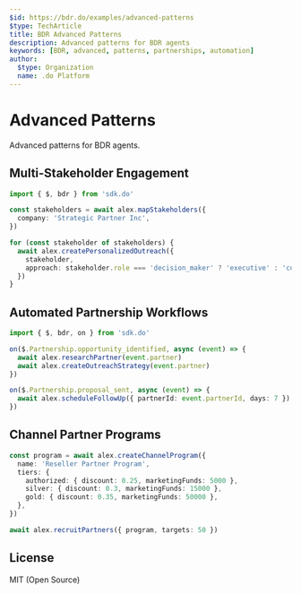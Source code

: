 ```yaml
---
$id: https://bdr.do/examples/advanced-patterns
$type: TechArticle
title: BDR Advanced Patterns
description: Advanced patterns for BDR agents
keywords: [BDR, advanced, patterns, partnerships, automation]
author:
  $type: Organization
  name: .do Platform
---
```


# Advanced Patterns

Advanced patterns for BDR agents.

## Multi-Stakeholder Engagement

```typescript
import { $, bdr } from 'sdk.do'

const stakeholders = await alex.mapStakeholders({
  company: 'Strategic Partner Inc',
})

for (const stakeholder of stakeholders) {
  await alex.createPersonalizedOutreach({
    stakeholder,
    approach: stakeholder.role === 'decision_maker' ? 'executive' : 'collaborative',
  })
}
```

## Automated Partnership Workflows

```typescript
import { $, bdr, on } from 'sdk.do'

on($.Partnership.opportunity_identified, async (event) => {
  await alex.researchPartner(event.partner)
  await alex.createOutreachStrategy(event.partner)
})

on($.Partnership.proposal_sent, async (event) => {
  await alex.scheduleFollowUp({ partnerId: event.partnerId, days: 7 })
})
```

## Channel Partner Programs

```typescript
const program = await alex.createChannelProgram({
  name: 'Reseller Partner Program',
  tiers: {
    authorized: { discount: 0.25, marketingFunds: 5000 },
    silver: { discount: 0.3, marketingFunds: 15000 },
    gold: { discount: 0.35, marketingFunds: 50000 },
  },
})

await alex.recruitPartners({ program, targets: 50 })
```

## License

MIT (Open Source)
